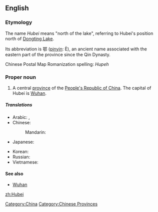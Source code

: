 {{wikipedia}}
==English==

===Etymology===
The name ''Hubei'' means "north of the lake", referring to Hubei's position north of [[Dongting Lake]].

Its abbreviation is 鄂 ([[pinyin]]: È), an ancient name associated with the eastern part of the province since the Qin Dynasty.  

Chinese Postal Map Romanization spelling: ''Hupeh''
<!-- ({{zh-cpw |c=湖北|p=Húběi |w=Hu-pei}} -->

===Proper noun===
{{en-proper noun}}

# A central [[province]] of the [[People's Republic of China]]. The capital of Hubei is [[Wuhan]].

=====Translations=====
{{trans-top|province of China}}
* Arabic: {{t|ar|خوبي|m|tr=khubii}},  {{t|ar|هوبي|m|tr=hubii}}
* Chinese:
*: Mandarin: {{t-|cmn|湖北|tr=Húběi|sc=Hani}}
* Japanese: {{t-|ja|湖北|tr=こほく, Kohoku}}
{{trans-mid}}
* Korean: {{t|ko|후베이|tr=Hubei|sc=Hang}}
* Russian: {{t|ru|Хубэй|m|tr=Xubéj}}
* Vietnamese: {{t|vi|Hồ Bắc|xs=Vietnamese}}
{{trans-bottom}}

====See also====
* [[Wuhan]]

[[Category:China]]
[[Category:Chinese Provinces]]

[[zh:Hubei]]